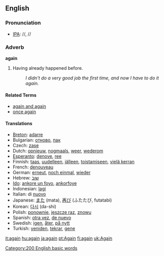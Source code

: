 ==English==

{{rank|still|just|while|143|again|also|away|against}}

=== Pronunciation ===
*[[w:IPA|IPA]]: /{{IPAchar|əˈgeɪn}}/, /{{IPAchar|əˈgɛn}}/

===Adverb===
'''again'''

# Having already happened before.
#: ''I didn't do a very good job the first time, and now I have to do it again.''

====Related Terms====
*[[again and again]]
*[[once again]]

====Translations====
*[[Breton]]: [[adarre]]
*Bulgarian: [[отново]], [[пак]]
*Czech: [[zase]]
*Dutch: [[opnieuw]], [[nogmaals]], [[weer]], [[wederom]]
*[[Esperanto]]: [[denove]], [[ree]]
*Finnish: [[taas]], [[uudelleen]], [[jälleen]], [[toistamiseen]], [[vielä kerran]]
*French: [[denouveau]]
*German: [[erneut]], [[noch einmal]], [[wieder]]
*Hebrew: [[שוב]]
*[[Ido]]: [[ankore un foyo]], [[ankorfoye]]
*Indonesian: [[lagi]]
*Italian: di [[nuovo]]
*Japanese: [[また]] (mata), [[再び]] (ふたたび, futatabi)
*Korean: [[다시]] (da-shi)
*Polish: [[ponownie]], [[jeszcze raz]], [[znowu]]
*Spanish: [[otra vez]], [[de nuevo]]
*Swedish: [[igen]], [[åter]], [[på nytt]]
*Turkish: [[yeniden]], [[tekrar]], [[gene]]

[[Category:200 English basic words]]

[[it:again]]
[[hu:again]]
[[ja:again]]
[[pt:Again]]
[[fi:again]]
[[uk:Again]]